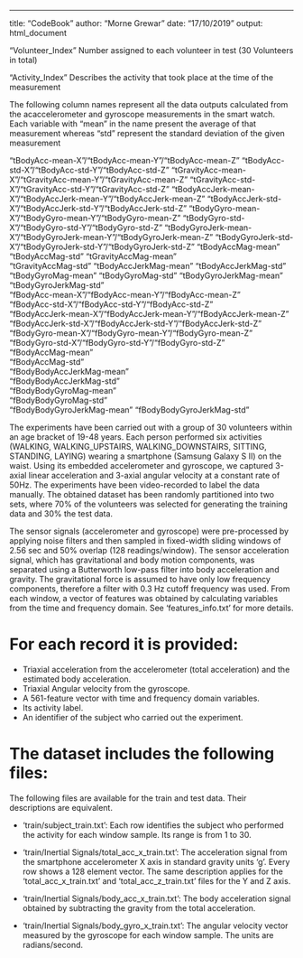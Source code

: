 
---
title: "CodeBook"
author: "Morne Grewar"
date: "17/10/2019"
output: html_document

"Volunteer_Index"
Number assigned to each volunteer in test (30 Volunteers in total)          

"Activity_Index"
Describes the activity that took place at the time of the measurement


The following column names represent all the data outputs calculated from the acaccelerometer and gyroscope measurements in the smart watch. Each variable with "mean" in the name present the average of that measurement whereas "std" represent the standard deviation of the given measurement 

"tBodyAcc-mean-X"/"tBodyAcc-mean-Y"/"tBodyAcc-mean-Z"
"tBodyAcc-std-X"/"tBodyAcc-std-Y"/"tBodyAcc-std-Z"
"tGravityAcc-mean-X"/"tGravityAcc-mean-Y"/"tGravityAcc-mean-Z"
"tGravityAcc-std-X"/"tGravityAcc-std-Y"/"tGravityAcc-std-Z"
"tBodyAccJerk-mean-X"/"tBodyAccJerk-mean-Y"/"tBodyAccJerk-mean-Z"
"tBodyAccJerk-std-X"/"tBodyAccJerk-std-Y"/"tBodyAccJerk-std-Z"
"tBodyGyro-mean-X"/"tBodyGyro-mean-Y"/"tBodyGyro-mean-Z"
"tBodyGyro-std-X"/"tBodyGyro-std-Y"/"tBodyGyro-std-Z"
"tBodyGyroJerk-mean-X"/"tBodyGyroJerk-mean-Y"/"tBodyGyroJerk-mean-Z"
"tBodyGyroJerk-std-X"/"tBodyGyroJerk-std-Y"/"tBodyGyroJerk-std-Z"
"tBodyAccMag-mean"
"tBodyAccMag-std"
"tGravityAccMag-mean"       
"tGravityAccMag-std"
"tBodyAccJerkMag-mean"
"tBodyAccJerkMag-std"      
"tBodyGyroMag-mean"
"tBodyGyroMag-std"
"tBodyGyroJerkMag-mean"     
"tBodyGyroJerkMag-std"     
"fBodyAcc-mean-X"/"fBodyAcc-mean-Y"/"fBodyAcc-mean-Z"           
"fBodyAcc-std-X"/"fBodyAcc-std-Y"/"fBodyAcc-std-Z"           
"fBodyAccJerk-mean-X"/"fBodyAccJerk-mean-Y"/"fBodyAccJerk-mean-Z"       
"fBodyAccJerk-std-X"/"fBodyAccJerk-std-Y"/"fBodyAccJerk-std-Z"       
"fBodyGyro-mean-X"/"fBodyGyro-mean-Y"/"fBodyGyro-mean-Z"          
"fBodyGyro-std-X"/"fBodyGyro-std-Y"/"fBodyGyro-std-Z"          
"fBodyAccMag-mean"          
"fBodyAccMag-std"          
"fBodyBodyAccJerkMag-mean"  
"fBodyBodyAccJerkMag-std"  
"fBodyBodyGyroMag-mean"     
"fBodyBodyGyroMag-std"     
"fBodyBodyGyroJerkMag-mean" 
"fBodyBodyGyroJerkMag-std" 

The experiments have been carried out with a group of 30 volunteers within an age bracket of 19-48 years. Each person performed six activities (WALKING, WALKING_UPSTAIRS, WALKING_DOWNSTAIRS, SITTING, STANDING, LAYING) wearing a smartphone (Samsung Galaxy S II) on the waist. Using its embedded accelerometer and gyroscope, we captured 3-axial linear acceleration and 3-axial angular velocity at a constant rate of 50Hz. The experiments have been video-recorded to label the data manually. The obtained dataset has been randomly partitioned into two sets, where 70% of the volunteers was selected for generating the training data and 30% the test data. 

The sensor signals (accelerometer and gyroscope) were pre-processed by applying noise filters and then sampled in fixed-width sliding windows of 2.56 sec and 50% overlap (128 readings/window). The sensor acceleration signal, which has gravitational and body motion components, was separated using a Butterworth low-pass filter into body acceleration and gravity. The gravitational force is assumed to have only low frequency components, therefore a filter with 0.3 Hz cutoff frequency was used. From each window, a vector of features was obtained by calculating variables from the time and frequency domain. See 'features_info.txt' for more details. 

For each record it is provided:
======================================

- Triaxial acceleration from the accelerometer (total acceleration) and the estimated body acceleration.
- Triaxial Angular velocity from the gyroscope. 
- A 561-feature vector with time and frequency domain variables. 
- Its activity label. 
- An identifier of the subject who carried out the experiment.

The dataset includes the following files:
=========================================


The following files are available for the train and test data. Their descriptions are equivalent. 

- 'train/subject_train.txt': Each row identifies the subject who performed the activity for each window sample. Its range is from 1 to 30. 

- 'train/Inertial Signals/total_acc_x_train.txt': The acceleration signal from the smartphone accelerometer X axis in standard gravity units 'g'. Every row shows a 128 element vector. The same description applies for the 'total_acc_x_train.txt' and 'total_acc_z_train.txt' files for the Y and Z axis. 

- 'train/Inertial Signals/body_acc_x_train.txt': The body acceleration signal obtained by subtracting the gravity from the total acceleration. 

- 'train/Inertial Signals/body_gyro_x_train.txt': The angular velocity vector measured by the gyroscope for each window sample. The units are radians/second. 
